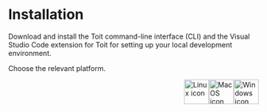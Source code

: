 
# Installation

Download and install the Toit command-line interface (CLI) and the Visual Studio Code extension for Toit for setting up your local development environment.

Choose the relevant platform.

<Boxes>

<Box to="./windows" title="Toit for Windows">

<img src={WindowsIcon} alt="Windows icon" width="50" height="50" style="float:right" />

</Box>

<Box to="./macos" title="Toit for macOS">

<img src={MacOSIcon} alt="MacOS icon" width="50" height="50" style="float:right" />

</Box>

<Box to="./linux" title="Toit for Linux">

<img src={LinuxIcon} alt="Linux icon" width="50" height="50" style="float:right" />

</Box>

</Boxes>
